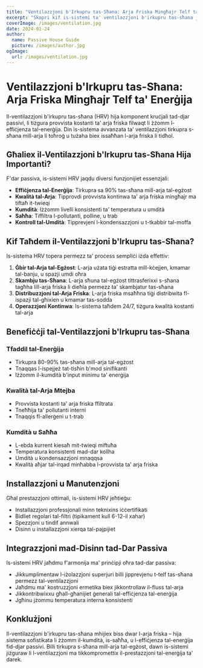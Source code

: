 ```yaml
---
title: "Ventilazzjoni b'Irkupru tas-Sħana: Arja Friska Mingħajr Telf ta' Enerġija"
excerpt: "Skopri kif is-sistemi ta' ventilazzjoni b'irkupru tas-sħana jipprovdu arja friska filwaqt li jżommu l-effiċjenza tal-enerġija fid-djar passivi."
coverImage: /images/ventilation.jpg
date: 2024-01-24
author:
  name: Passive House Guide
  picture: /images/author.jpg
ogImage:
  url: /images/ventilation.jpg
---
```


# Ventilazzjoni b'Irkupru tas-Sħana: Arja Friska Mingħajr Telf ta' Enerġija

Il-ventilazzjoni b'irkupru tas-sħana (HRV) hija komponent kruċjali tad-djar passivi, li tiżgura provvista kostanti ta' arja friska filwaqt li żżomm l-effiċjenza tal-enerġija. Din is-sistema avvanzata ta' ventilazzjoni tirkupra s-sħana mill-arja li toħroġ u tużaha biex issaħħan l-arja friska li tidħol.

## Għaliex il-Ventilazzjoni b'Irkupru tas-Sħana Hija Importanti?

F'dar passiva, is-sistemi HRV jaqdu diversi funzjonijiet essenzjali:

- **Effiċjenza tal-Enerġija**: Tirkupra sa 90% tas-sħana mill-arja tal-egżost
- **Kwalità tal-Arja**: Tipprovdi provvista kontinwa ta' arja friska mingħajr ma tiftaħ it-twieqi
- **Kumdità**: Iżżomm livelli konsistenti ta' temperatura u umdità
- **Saħħa**: Tiffiltra l-pollutanti, polline, u trab
- **Kontroll tal-Umdità**: Tipprevjeni l-kondensazzjoni u t-tkabbir tal-moffa

## Kif Taħdem il-Ventilazzjoni b'Irkupru tas-Sħana?

Is-sistema HRV topera permezz ta' proċess sempliċi iżda effettiv:

1. **Ġbir tal-Arja tal-Egżost**: L-arja użata tiġi estratta mill-kċejjen, kmamar tal-banju, u spazji umdi oħra
2. **Skambju tas-Sħana**: L-arja sħuna tal-egżost tittrasferixxi s-sħana tagħha lill-arja friska li dieħla permezz ta' skambjatur tas-sħana
3. **Distribuzzjoni tal-Arja Friska**: L-arja friska msaħħna tiġi distribwita fl-ispazji tal-għixien u kmamar tas-sodda
4. **Operazzjoni Kontinwa**: Is-sistema taħdem 24/7, tiżgura kwalità kostanti tal-arja

## Benefiċċji tal-Ventilazzjoni b'Irkupru tas-Sħana

### Tfaddil tal-Enerġija
- Tirkupra 80-90% tas-sħana mill-arja tal-egżost
- Tnaqqas l-ispejjeż tat-tisħin b'mod sinifikanti
- Iżżomm il-kumdità b'input minimu ta' enerġija

### Kwalità tal-Arja Mtejba
- Provvista kostanti ta' arja friska ffiltrata
- Tneħħija ta' pollutanti interni
- Tnaqqis fl-allerġeni u t-trab

### Kumdità u Saħħa
- L-ebda kurrent kiesaħ mit-twieqi miftuħa
- Temperatura konsistenti mad-dar kollha
- Umdità u kondensazzjoni mnaqqsa
- Kwalità aħjar tal-irqad minħabba l-provvista ta' arja friska

## Installazzjoni u Manutenzjoni

Għal prestazzjoni ottimali, is-sistemi HRV jeħtieġu:

- Installazzjoni professjonali minn teknixins iċċertifikati
- Bidliet regolari tal-filtri (tipikament kull 6-12-il xahar)
- Spezzjoni u tindif annwali
- Disinn u installazzjoni xierqa tal-pajpijiet

## Integrazzjoni mad-Disinn tad-Dar Passiva

Is-sistemi HRV jaħdmu f'armonija ma' prinċipji oħra tad-dar passiva:

- Jikkumplimentaw l-iżolazzjoni superjuri billi jipprevjenu t-telf tas-sħana permezz tal-ventilazzjoni
- Jaħdmu ma' kostruzzjoni ermetika biex jikkontrollaw il-fluss tal-arja
- Jikkontribwixxu għall-għanijiet ġenerali tal-effiċjenza tal-enerġija
- Jgħinu jżommu temperatura interna konsistenti

## Konklużjoni

Il-ventilazzjoni b'irkupru tas-sħana mhijiex biss dwar l-arja friska – hija sistema sofistikata li żżomm il-kumdità, is-saħħa, u l-effiċjenza tal-enerġija fid-djar passivi. Billi tirkupra s-sħana mill-arja tal-egżost, dawn is-sistemi jiżguraw li l-ventilazzjoni ma tikkompromettix il-prestazzjoni tal-enerġija ta' darek.
